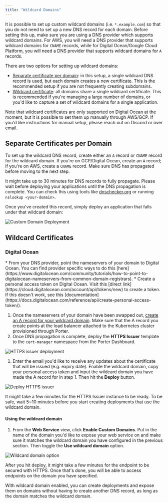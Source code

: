 ```yaml
---
title: "Wildcard Domains"
---
```


It is possible to set up custom wildcard domains (i.e. `*.example.com`) so that you do not need to set up a new DNS record for each domain. Before setting this up, make sure you are using a DNS provider which supports wildcard domains. For AWS, you will need a DNS provider that supports wildcard domains for `CNAME` records, while for Digital Ocean/Google Cloud Platform, you will need a DNS provider that supports wildcard domains for `A` records.

There are two options for setting up wildcard domains:

* [Separate certificate per domain](#separate-certificates-per-domain): in this setup, a single wildcard DNS record is used, but each domain creates a new certificate. This is the recommended setup if you are not frequently creating subdomains.
* [Wildcard certificate](#wildcard-certificates): all domains share a single wildcard certificate. This is recommended if you're managing a large number of domains, or you'd like to capture a set of wildcard domains for a single application.

<Info>Note that wildcard certificates are only supported on Digital Ocean at the moment, but it is possible to set them up manually through AWS/GCP. If you'd like instructions for manual setup, please reach out on Discord or over email.</Info>

## Separate Certificates per Domain[](#separate-certificates-per-domain "Direct link to heading")

To set up the wildcard DNS record, create either an `A` record or `CNAME` record for the wildcard domain. If you're on GCP/Digital Ocean, create an `A` record; if you're on AWS, create a `CNAME` record. Make sure DNS has propagated before moving to the next step.

<Info>It might take up to 30 minutes for DNS records to fully propagate. Please wait before deploying your applications until the DNS propagation is complete. You can check this using tools like [dnschecker.org](https://dnschecker.org) or running `nslookup <your-domain>`.</Info>

Once you've created this record, simply deploy an application that falls under that wildcard domain:

![Custom Domain Deployment](https://imagedelivery.net/l4LYM_vOYKe7O1NCT_Nc_g/0c665ba1-bd7f-4e19-1b80-606af85cc500/large "Custom Domain Deployment")

## Wildcard Certificates[](#wildcard-certificates "Direct link to heading")

### Digital Ocean[](#digital-ocean "Direct link to heading")

<Card title="Prerequisites">
  * From your DNS provider, point the nameservers of your domain to Digital Ocean. You can find provider specific ways to do this [here](https://www.digitalocean.com/community/tutorials/how-to-point-to-digitalocean-nameservers-from-common-domain-registrars).
  * Create a personal access token on Digital Ocean. Visit this [direct link](https://cloud.digitalocean.com/account/api/tokens/new) to create a token. If this doesn't work, see this [documentation](https://docs.digitalocean.com/reference/api/create-personal-access-token/).
</Card>

1. Once the nameservers of your domain have been swapped out, [create an A record for your wildcard domain](https://docs.digitalocean.com/products/networking/dns/how-to/manage-records/#a-records). Make sure that the A record you create points at the load balancer attached to the Kubernetes cluster provisioned through Porter.
2. Once DNS propagation is complete, deploy the **HTTPS Issuer** template to the `cert-manager` namespace from the Porter Dashboard.

![HTTPS issuer deployment](https://imagedelivery.net/l4LYM_vOYKe7O1NCT_Nc_g/2ab10974-4c81-44ad-a35d-51b78ff3c600/large "Screen Shot 2021-05-07 at 8.18.06 PM.png")

1. Enter the email you'd like to receive any updates about the certificate that will be issued (e.g. expiry date). Enable the wildcard domain, copy your personal access token and input the wildcard domain you have made the A record for in step 1\. Then hit the **Deploy** button.

![Deploy HTTPS issuer](https://imagedelivery.net/l4LYM_vOYKe7O1NCT_Nc_g/a9648217-a953-4bf4-c8c9-95b015010000/large "Screen Shot 2021-05-07 at 8.20.30 PM.png")

It might take a few minutes for the HTTPS Issuer instance to be ready. To be safe, wait 5\~10 minutes before you start creating deployments that use the wildcard domain.

#### Using the wildcard domain[](#using-the-wildcard-domain "Direct link to heading")

1. From the **Web Service** view, click **Enable Custom Domains**. Put in the name of the domain you'd like to expose your web service on and make sure it matches the wildcard domain you have configured in the previous section. Then toggle the **Use wildcard domain** option.

![Wildcard domain option](https://imagedelivery.net/l4LYM_vOYKe7O1NCT_Nc_g/3bd5c399-02d3-4eb0-836e-64ec1df14200/large "Screen Shot 2021-05-07 at 8.26.23 PM.png")

After you hit deploy, it might take a few minutes for the endpoint to be secured with HTTPS. Once that's done, you will be able to access endpoints on the domain you have specified.

With wildcard domain enabled, you can create deployments and expose them on domains without having to create another DNS record, as long as the domain matches the wildcard domain.